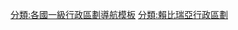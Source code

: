 {{Navbox
|name  = Counties of Liberia
|title = [[賴比瑞亞]][[利比里亚行政区划|縣級行政區]]
| bodyclass = hlist
|image = {{flagicon|Liberia|size=70px}}
|list1 = 
*{{flag|Bomi}}
*{{flag|Bong}}
*{{flag|Gbarpolu}}
*{{flag|Grand Bassa}}
*{{flag|Grand Cape Mount}} 
*{{flag|Grand Gedeh}}
*{{flag|Grand Kru}}
*{{flag|Lofa County}}
*{{flag|Margibi County}}
*{{flag|Maryland County}}
*{{flag|Montserrado County}}
*{{flag|Nimba County}}
*{{flag|Rivercess County}}
*{{flag|River Gee County}}
*{{flag|Sinoe County}}
}}<noinclude>
[[分類:各國一級行政區劃導航模板]]
[[分類:賴比瑞亞行政區劃]]
</noinclude>